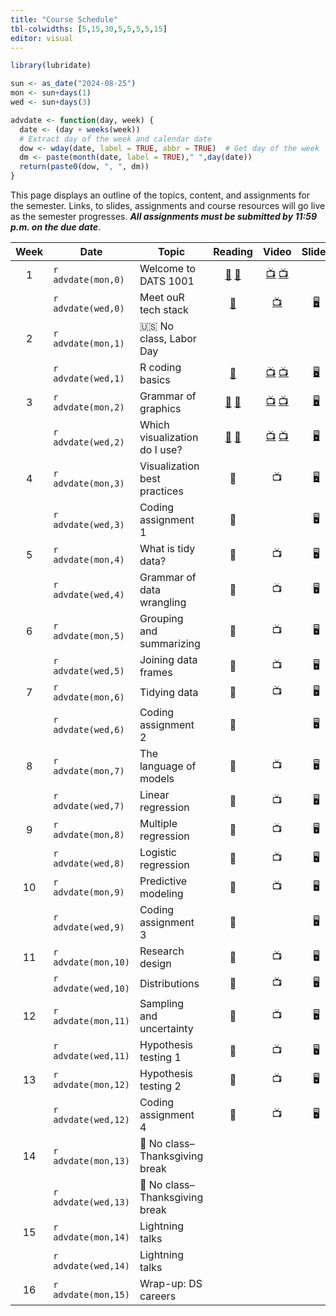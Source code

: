 ```yaml
---
title: "Course Schedule"
tbl-colwidths: [5,15,30,5,5,5,5,15]
editor: visual
---
```


```r
library(lubridate)

sun <- as_date("2024-08-25")
mon <- sun+days(1)
wed <- sun+days(3)

advdate <- function(day, week) {
  date <- (day + weeks(week))
  # Extract day of the week and calendar date
  dow <- wday(date, label = TRUE, abbr = TRUE)  # Get day of the week
  dm <- paste(month(date, label = TRUE)," ",day(date))
  return(paste0(dow, ", ", dm))
}
```

This page displays an outline of the topics, content, and assignments
for the semester. Links, to slides, assignments and course resources
will go live as the semester progresses. ***All assignments must be
submitted by 11:59 p.m. on the due date***.

::: column-screen-inset-right
| Week | Date                | Topic                          |                                                                               Reading                                                                               |                                                     Video                                                      |                   Slides                    | Assignment |        Due Date         |
|:-------:|---------|---------|:-------:|:-------:|:-------:|:-------:|:-------:|
|  1   | `r advdate(mon,0)`  | Welcome to DATS 1001           | [📖](https://rstudio-education.github.io/hopr/starting.html "hopwr, Appendix A and B") [📖](https://quarto.org/docs/get-started/hello/rstudio.html "Hello, Quarto") |                     [📺](https://youtu.be/eimM6pNkYjE) [📺](https://youtu.be/6QN9ZYURDFg)                      |                                             |            |                         |
|      | `r advdate(wed,0)`  | Meet ouR tech stack            |                                                [📖](https://www.markdownguide.org/getting-started/ "Markdown Guide")                                                |                               [📺](https://www.youtube.com/watch?v=bTVIMt3XllM)                                | [🖥️](slides/week-1.2.qmd "Week 1.2 slides") |            |                         |
|  2   | `r advdate(mon,1)`  | 🇺🇸 No class, Labor Day         |                                                                                                                                                                     |                                                                                                                |                                             |            |                         |
|      | `r advdate(wed,1)`  | R coding basics                |                                                     [📖](https://rstudio-education.github.io/hopr/basics.html)                                                      |    [📺](https://www.youtube.com/watch?v=hvFBDmT4bdY) [📺](https://youtu.be/9f2g7RN5N0I?si=WMsaGlhFC7Fx-ZNy)    | [🖥️](slides/week-2.1.qmd "Week 2.1 slides") |            |                         |
|  3   | `r advdate(mon,2)`  | Grammar of graphics            |                            [📖](https://r4ds.hadley.nz/data-import "r4ds, 7") [📖](https://r4ds.hadley.nz/data-visualize.html "r4ds, 2")                            |  [📺](https://youtu.be/QG1oDJPoIio "Make a bar chart") [📺](https://youtu.be/-1YhCql-gMo "Make a histogram")   | [🖥️](slides/week-3.1.qmd "Week 3.1 slides") |            |                         |
|      | `r advdate(wed,2)`  | Which visualization do I use?  |                   [📖](https://r4ds.hadley.nz/layers.html "r4ds, 10.1-10.4") [📖](https://r4ds.hadley.nz/communication.html#labels "r4ds, 12.2")                    | [📺](https://youtu.be/PnmQ2MFQpIc "Make a line chart") [📺](https://youtu.be/FiosjUVyfLM "Make a scatterplot") | [🖥️](slides/week-3.2.qmd "Week 3.2 slides") |            |                         |
|  4   | `r advdate(mon,3)`  | Visualization best practices   |                                                                                 📖                                                                                  |                                                       📺                                                       | [🖥️](Week 4.1 slides "slides/week-3.2.qmd") |            |                         |
|      | `r advdate(wed,3)`  | Coding assignment 1            |                                                                                 📖                                                                                  |                                                                                                                |                     🖥️                      |     🧮     |   `r advdate(sun,4)`    |
|  5   | `r advdate(mon,4)`  | What is tidy data?             |                                                                                 📖                                                                                  |                                                       📺                                                       |                     🖥️                      |            |                         |
|      | `r advdate(wed,4)`  | Grammar of data wrangling      |                                                                                 📖                                                                                  |                                                       📺                                                       |                     🖥️                      |            |                         |
|  6   | `r advdate(mon,5)`  | Grouping and summarizing       |                                                                                 📖                                                                                  |                                                       📺                                                       |                     🖥️                      |            |                         |
|      | `r advdate(wed,5)`  | Joining data frames            |                                                                                 📖                                                                                  |                                                       📺                                                       |                     🖥️                      |            |                         |
|  7   | `r advdate(mon,6)`  | Tidying data                   |                                                                                 📖                                                                                  |                                                       📺                                                       |                     🖥️                      |            |                         |
|      | `r advdate(wed,6)`  | Coding assignment 2            |                                                                                 📖                                                                                  |                                                                                                                |                     🖥️                      |     🧮     |   `r advdate(sun,7)`    |
|  8   | `r advdate(mon,7)`  | The language of models         |                                                                                 📖                                                                                  |                                                       📺                                                       |                     🖥️                      |            |                         |
|      | `r advdate(wed,7)`  | Linear regression              |                                                                                 📖                                                                                  |                                                       📺                                                       |                     🖥️                      |     ✍️     |   `r advdate(sun,8)`    |
|  9   | `r advdate(mon,8)`  | Multiple regression            |                                                                                 📖                                                                                  |                                                       📺                                                       |                     🖥️                      |            |                         |
|      | `r advdate(wed,8)`  | Logistic regression            |                                                                                 📖                                                                                  |                                                       📺                                                       |                     🖥️                      |            |                         |
|  10  | `r advdate(mon,9)`  | Predictive modeling            |                                                                                 📖                                                                                  |                                                       📺                                                       |                     🖥️                      |            |                         |
|      | `r advdate(wed,9)`  | Coding assignment 3            |                                                                                 📖                                                                                  |                                                                                                                |                     🖥️                      |     🧮     |   `r advdate(sun,10)`   |
|  11  | `r advdate(mon,10)` | Research design                |                                                                                 📖                                                                                  |                                                       📺                                                       |                     🖥️                      |            |                         |
|      | `r advdate(wed,10)` | Distributions                  |                                                                                 📖                                                                                  |                                                       📺                                                       |                     🖥️                      |     ✍️     |   `r advdate(sun,11)`   |
|  12  | `r advdate(mon,11)` | Sampling and uncertainty       |                                                                                 📖                                                                                  |                                                       📺                                                       |                     🖥️                      |            |                         |
|      | `r advdate(wed,11)` | Hypothesis testing 1           |                                                                                 📖                                                                                  |                                                       📺                                                       |                     🖥️                      |            |                         |
|  13  | `r advdate(mon,12)` | Hypothesis testing 2           |                                                                                 📖                                                                                  |                                                       📺                                                       |                     🖥️                      |            |                         |
|      | `r advdate(wed,12)` | Coding assignment 4            |                                                                                 📖                                                                                  |                                                       📺                                                       |                     🖥️                      |     🧮     |   `r advdate(sun,13)`   |
|  14  | `r advdate(mon,13)` | 🦃 No class–Thanksgiving break |                                                                                                                                                                     |                                                                                                                |                                             |            |                         |
|      | `r advdate(wed,13)` | 🦃 No class–Thanksgiving break |                                                                                                                                                                     |                                                                                                                |                                             |            |                         |
|  15  | `r advdate(mon,14)` | Lightning talks                |                                                                                                                                                                     |                                                                                                                |                                             |            |                         |
|      | `r advdate(wed,14)` | Lightning talks                |                                                                                                                                                                     |                                                                                                                |                                             |            |                         |
|  16  | `r advdate(mon,15)` | Wrap-up: DS careers            |                                                                                                                                                                     |                                                                                                                |                                             |     ✍️     | Date of scheduled final |
:::
